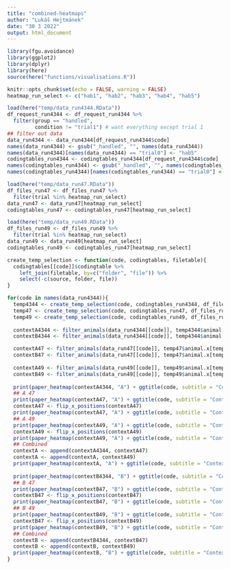 ```yaml
---
title: "combined-heatmaps"
author: "Lukáš Hejtmánek"
date: "30 3 2022"
output: html_document
---
```


```r
library(fgu.avoidance)
library(ggplot2)
library(dplyr)
library(here)
source(here("functions/visualisations.R"))

knitr::opts_chunk$set(echo = FALSE, warning = FALSE)
heatmap_run_select <- c("hab1", "hab2", "hab3", "hab4", "hab5")
```

```r
load(here("temp/data_run4344.RData"))
df_request_run4344 <- df_request_run4344 %>%
  filter(group == "handled",
         condition != "trial1") # want everything except trial 1
## filter out data
data_run4344 <- data_run4344[df_request_run4344$code]
names(data_run4344) <- gsub("_handled", "", names(data_run4344))
names(data_run4344)[names(data_run4344) == "trial0"] <- "hab5"
codingtables_run4344 <- codingtables_run4344[df_request_run4344$code]
names(codingtables_run4344) <- gsub("_handled", "", names(codingtables_run4344))
names(codingtables_run4344)[names(codingtables_run4344) == "trial0"] <- "hab5"
```

```r
load(here("temp/data_run47.RData"))
df_files_run47 <- df_files_run47 %>%
  filter(trial %in% heatmap_run_select)
data_run47 <- data_run47[heatmap_run_select]
codingtables_run47 <- codingtables_run47[heatmap_run_select]
```

```r
load(here("temp/data_run49.RData"))
df_files_run49 <- df_files_run49 %>%
  filter(trial %in% heatmap_run_select)
data_run49 <- data_run49[heatmap_run_select]
codingtables_run49 <- codingtables_run47[heatmap_run_select]
```


```r
create_temp_selection <- function(code, codingtables, filetable){
  codingtables[[code]]$codingtable %>%
    left_join(filetable, by=c("folder", "file")) %>%
    select(-c(source, folder, file))
}

for(code in names(data_run4344)){
  temp4344 <- create_temp_selection(code, codingtables_run4344, df_files_run4344)
  temp47 <- create_temp_selection(code, codingtables_run47, df_files_run47)
  temp49 <- create_temp_selection(code, codingtables_run49, df_files_run49)
  
  contextA4344 <- filter_animals(data_run4344[[code]], temp4344$animal.x[temp4344$context == "A"])
  contextB4344 <- filter_animals(data_run4344[[code]], temp4344$animal.x[temp4344$context == "B"])

  contextA47 <- filter_animals(data_run47[[code]], temp47$animal.x[temp47$context == "A"])
  contextB47 <- filter_animals(data_run47[[code]], temp47$animal.x[temp47$context == "B"])
  
  contextA49 <- filter_animals(data_run49[[code]], temp49$animal.x[temp49$context == "A"])
  contextB49 <- filter_animals(data_run49[[code]], temp49$animal.x[temp49$context == "B"])
  
  print(paper_heatmap(contextA4344, "A") + ggtitle(code, subtitle = "Context A run 43 44"))
  ## A 47
  print(paper_heatmap(contextA47, "A") + ggtitle(code, subtitle = "Context A run 47"))
  contextA47 <- flip_x_positions(contextA47)
  print(paper_heatmap(contextA47, "A") + ggtitle(code, subtitle = "Context A run 47 flipped"))
  ## A 49
  print(paper_heatmap(contextA49, "A") + ggtitle(code, subtitle = "Context A run 49"))
  contextA49 <- flip_x_positions(contextA49)
  print(paper_heatmap(contextA49, "A") + ggtitle(code, subtitle = "Context A run 49 flipped"))
  ## Combined
  contextA <- append(contextA4344, contextA47)
  contextA <- append(contextA, contextA49)
  print(paper_heatmap(contextA, "A") + ggtitle(code, subtitle = "Context A combined"))
  
  print(paper_heatmap(contextB4344, "B") + ggtitle(code, subtitle = "Context B run 43 44"))
  ## B 47
  print(paper_heatmap(contextB47, "B") + ggtitle(code, subtitle = "Context B run 47"))
  contextB47 <- flip_x_positions(contextB47)
  print(paper_heatmap(contextB47, "B") + ggtitle(code, subtitle = "Context B run 47 flipped"))
  ## B 49
  print(paper_heatmap(contextB49, "B") + ggtitle(code, subtitle = "Context B run 49"))
  contextB47 <- flip_x_positions(contextB49)
  print(paper_heatmap(contextB49, "B") + ggtitle(code, subtitle = "Context B run 49 flipped"))
  ## Combined
  contextB <- append(contextB4344, contextB47)
  contextB <- append(contextB, contextB49)
  print(paper_heatmap(contextB, "B") + ggtitle(code, subtitle = "Context B combined"))
}
```


